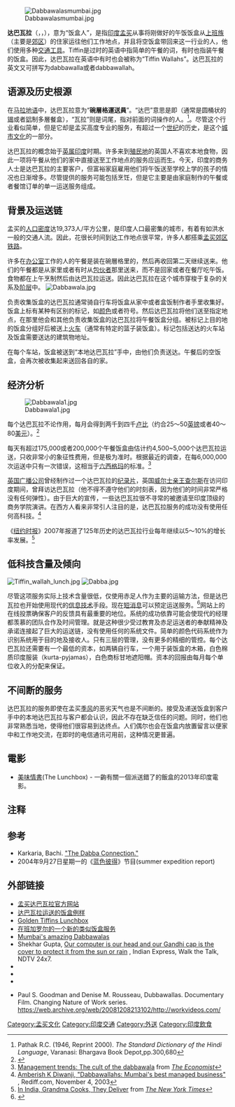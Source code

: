 [[Image:Dabbawalasmumbai.jpg|thumb]]

'''达巴瓦拉'''（{{lang-mr| डब्बेवाले}}，{{lang-hi|डब्बावाला}}，{{lang-en|dabbawal}}），意为“饭盒人”，是指[[印度|印度]][[孟买|孟买]]从事将刚做好的午饭饭盒从[[上班族|上班族]]（主要是[[郊区|郊区]]）的住家运往他们工作地点，并且将空饭盒带回来这一行业的人，他们使用多种[[交通工具|交通工具]]。Tiffin是过时的英语中指简单的午餐的词，有时也指装午餐的饭盒。因此，达巴瓦拉在英语中有时也会被称为“Tiffin Wallahs”。达巴瓦拉的英文又可拼写为dabbawalla或者dabbawallah。

==语源及历史根源==
在[[马拉地语|马拉地语]]中，达巴瓦拉意为“'''碗層格運送員'''”。“达巴”意思是即{{link-en|碗層格|Tiffin carrier}}（通常是圆桶状的[[锡|锡]]或者[[铝|铝]]制多層餐盒），“瓦拉”则是词尾，指对前面的词操作的人。<ref>Pathak R.C. (1946, Reprint 2000). ''The Standard Dictionary of the Hindi Language'', Varanasi: Bhargava Book Depot,pp.300,680</ref>。尽管这个行业看似简单，但是它却是孟买高度专业的服务，有超过一个[[世纪|世纪]]的历史，是这个[[城市文化|城市文化]]的一部分。

达巴瓦拉的概念始于[[英属印度|英属印度]]时期。许多来到[[殖民地|殖民地]]的英国人不喜欢本地食物，因此一项将午餐从他们的家中直接送至工作地点的服务应运而生。今天，印度的商务人士是达巴瓦拉的主要客户，但富裕家庭雇用他们将午饭送至学校上学的孩子的情况也日渐增多。尽管提供的服务可能包括烹饪，但是它主要是由家庭制作的午餐或者餐馆订单的单一运送服务组成。

==背景及运送链==

孟买的[[人口密度|人口密度]]达19,373人/平方公里，是印度人口最密集的城市，有着有如洪水一般的交通人流。因此，花很长时间到达工作地点很平常，许多人都搭乘[[孟买郊区铁路|孟买郊区铁路]]。

许多在[[办公室|办公室]]工作的人的午餐是装在碗層格里的，然后再收回第二天继续送来。他们的午餐都是从家里或者有时从[[包伙食|包伙者]]那里送来，而不是回家或者在餐厅吃午饭。食物都在上午烹制然后由达巴瓦拉运送。因此达巴瓦拉在这个城市穿梭于复杂的关系及[[阶层|阶层]]中。
[[Image:Dabbawala.jpg|thumb]]

负责收集饭盒的达巴瓦拉通常骑自行车将饭盒从家中或者盒饭制作者手里收集好。饭盒上标有某种有区别的标记，如[[颜色|颜色]]或者符号。然后达巴瓦拉将他们送至指定地点，在那里他会和其他负责收集饭盒的达巴瓦拉将午餐饭盒分组。被标记上目的地的饭盒分组好后被送上[[火车|火车]]（通常有特定的篮子装饭盒）。标记包括送达的火车站及饭盒需要送达的建筑物地址。

在每个车站，饭盒被送到“本地达巴瓦拉”手中，由他们负责送达。午餐后的空饭盒，会再次被收集起来送回各自的家。

==经济分析==
[[Image:Dabbawala1.jpg|thumb]]

每个达巴瓦拉不论作用，每月会得到两千到四千[[卢比|卢比]]（约合25～50[[英镑|英镑]]或者40～80[[美元|美元]]）。<ref>{{Cite web |url=http://www.mydabbawala.com/general/aboutdabbawala.htm# |title="Regardless of a dabbawala's function, everyone gets paid about two to four thousand rupees per month (around 25-50 British pounds or 40-80 US dollars)." from the website www.mydabbawala.com |access-date=2009-07-05 |archive-url=https://web.archive.org/web/20081012185351/http://www.mydabbawala.com/general/aboutdabbawala.htm# |archive-date=2008-10-12 |dead-url=yes }}</ref>

每天有超过175,000或者200,000个午餐饭盒由估计约4,500~5,000个达巴瓦拉运送，只收非常小的象征性费用，但是极为准时。根据最近的调查，在每6,000,000次运送中只有一次错误，这相当于[[六西格玛|六西格玛]]的标准。<ref>[http://www.economist.com/business/displayStory.cfm?story_id=11707779 Management trends: The cult of the dabbawala] {{Wayback|url=http://www.economist.com/business/displayStory.cfm?story_id=11707779 |date=20090223060649 }} from ''[[The_Economist|The Economist]]''</ref>

[[英国广播公司|英国广播公司]]曾经制作过一个达巴瓦拉的[[纪录片|纪录片]]，英国[[查爾斯_(威爾斯親王)|威尔士亲王查尔斯]]在访问印度期间，曾拜访达巴瓦拉（他不得不遵守他们的时刻表，因为他们的时间非常严格没有任何弹性）。由于巨大的宣传，一些达巴瓦拉很不寻常的被邀请至印度顶级的商务学院演讲。在西方人看来非常引人注目的是，达巴瓦拉服务的成功没有使用任何高科技。<ref>[http://www.rediff.com/news/2003/nov/04dabba.htm Amberish K Diwanji, "Dabbawallahs: Mumbai's best managed business"] {{Wayback|url=http://www.rediff.com/news/2003/nov/04dabba.htm |date=20210410215806 }}, Rediff.com,  November 4, 2003</ref>

《[[纽约时报|纽约时报]]》2007年报道了125年历史的达巴瓦拉行业每年继续以5～10%的增长率发展。<ref>[http://www.nytimes.com/2007/05/29/business/worldbusiness/29lunch.html In India, Grandma Cooks, They Deliver] {{Wayback|url=http://www.nytimes.com/2007/05/29/business/worldbusiness/29lunch.html |date=20210311221219 }} from ''[[The_New_York_Times|The New York Times]]''</ref>


==低科技含量及倾向==
[[Image:Tiffin_wallah_lunch.jpg|thumb]]
[[Image:Dabba.jpg|thumb]]

尽管这项服务实际上技术含量很低，仅使用赤足人作为主要的运输方法，但是达巴瓦拉也开始使用现代的[[信息技术|信息技术]]手段。现在[[短消息|短消息]]可以预定运送服务。<ref>{{Cite web |url=http://news.bbc.co.uk/2/hi/business/5210092.stm |title=BBC News: India's tiffinwalas fuel economy |access-date=2009-07-05 |archive-date=2018-03-13 |archive-url=https://web.archive.org/web/20180313032538/http://news.bbc.co.uk/2/hi/business/5210092.stm |dead-url=no }}</ref>网站上的在线投票确保客户的反馈具有最重要的地位。系统的成功依靠可能会使现代的经理都羡慕的团队合作及时间管理。就是这种很少受过教育及赤足运送者的奉献精神及承诺连接起了巨大的运送链，没有使用任何的系统文件。简单的颜色代码系统作为识别系统用于目的地及接收人。只有三层的管理，没有更多的精细的管控。每个达巴瓦拉还需要有一个最低的资本，如两辆自行车，一个用于装饭盒的木箱，白色棉质印度服装（kurta-pyjamas），白色商标甘地遮阳帽。资本的回报由每月每个单位收入的分配来保证。

==不间断的服务==
达巴瓦拉的服务即使在孟买[[季风|季风]]的恶劣天气也是不间断的。接受及递送饭盒到客户手中的本地达巴瓦拉与客户都会认识，因此不存在缺乏信任的问题。同时，他们也非常熟悉当地，使得他们很容易到达终点。人们偶尔也会在饭盒内放置留言以便家中和工作地交流，在即时的电信通讯可用前，这种情况更普遍。

==電影==
*[[美味情書|美味情書]](The Lunchbox) - 一齣有關一個派送錯了的飯盒的2013年印度電影。

==注释==
{{reflist}}

==参考==
* Karkaria, Bachi. [https://web.archive.org/web/20090105221913/http://www.uppercrustindia.com/11crust/eleven/mumbai3.htm "The Dabba Connection."]
* 2004年9月27日星期一的《[[蓝色彼得|蓝色彼得]]》节目(summer expedition report)

== 外部链接 ==

* [http://www.mydabbawala.org 孟买达巴瓦拉官方网站] {{Wayback|url=http://www.mydabbawala.org/ |date=20170622112024 }}
* [http://happytiffin.com 达巴瓦拉运送的饭盒例样] {{Wayback|url=http://happytiffin.com/ |date=20210225042401 }}
* [https://web.archive.org/web/20090703210258/http://www.goldentiffins.com/mumbai-tiffin-delivery-service.html Golden Tiffins Lunchbox]
* [https://web.archive.org/web/20170728181928/http://chulha.co.in/ 在班加罗尔的一个新的类似饭盒服务]
* [http://specials.rediff.com/money/2005/nov/11spec.htm Mumbai's amazing Dabbawalas] {{Wayback|url=http://specials.rediff.com/money/2005/nov/11spec.htm |date=20180621065336 }}
*Shekhar Gupta, [http://www.indianexpress.com/res/web/pIe/full_story.php?content_id=63369&spf=true Our computer is our head and our Gandhi cap is the cover to protect it from the sun or rain] {{Wayback|url=http://www.indianexpress.com/res/web/pIe/full_story.php?content_id=63369&spf=true |date=20071105055025 }}, Indian Express, Walk the Talk, NDTV 24x7. 
*{{cite news
 |first       = Jeremy
 |last        = Hart
 |title       = The Mumbai working lunch
 |url         = http://news.independent.co.uk/world/asia/article352265.ece
 |work        = The Independent Online
 |publisher   = The Independent group, London
 |date        = 2006-03-19
 |accessdate  = 2007-03-20
 |deadurl     = yes
 |archiveurl  = https://web.archive.org/web/20070325193216/http://news.independent.co.uk/world/asia/article352265.ece
 |archivedate = 2007-03-25
}}
*{{cite news
 | first = Luke
 | last = Harding
 | title = A Bombay lunchbox
 | url = http://www.guardian.co.uk/world/2002/jun/24/worlddispatch.india
 | work = The Guardian
 | date = 2002-06-24
 | accessdate = 2008-11-07
 | archive-date = 2013-05-25
 | archive-url = https://web.archive.org/web/20130525182434/http://www.guardian.co.uk/world/2002/jun/24/worlddispatch.india
 | dead-url = no
 }}
*{{cite news
 |first      = 
 |last       = 
 |title      = Indian lunchbox carriers to attend the Royal nuptials
 |url        = http://www.findarticles.com/p/articles/mi_qn4153/is_20050405/ai_n13502944
 |work       = Evening Standard (London)
 |publisher  = Associated Newspapers Ltd
 |date       = 2005-04-05
 |accessdate = 2007-03-20
}}{{dead link|date=十月 2017 |bot=InternetArchiveBot }}

* Paul S. Goodman and Denise M. Rousseau, Dubbawallas. Documentary Film. Changing Nature of Work series. https://web.archive.org/web/20081208213102/http://workvideos.com/


[[Category:孟买文化|Category:孟买文化]]
[[Category:印度交通|Category:印度交通]]
[[Category:外送|Category:外送]]
[[Category:印度飲食|Category:印度飲食]]